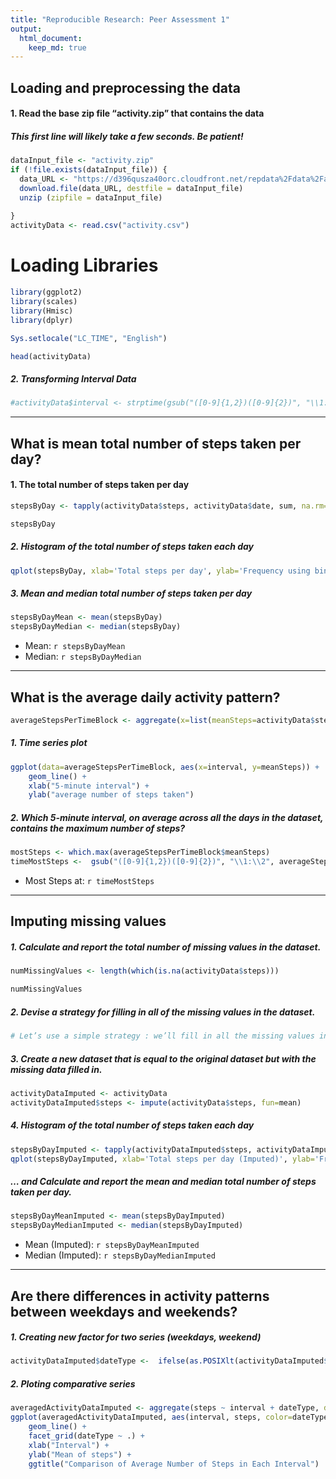 ```yaml
---
title: "Reproducible Research: Peer Assessment 1"
output: 
  html_document:
    keep_md: true
---
```



## Loading and preprocessing the data
####   1. Read the base zip file "activity.zip" that contains the data
#####     This first line will likely take a few seconds. Be patient!

```r

dataInput_file <- "activity.zip"
if (!file.exists(dataInput_file)) {
  data_URL <- "https://d396qusza40orc.cloudfront.net/repdata%2Fdata%2Factivity.zip"
  download.file(data_URL, destfile = dataInput_file)
  unzip (zipfile = dataInput_file)
  
}
activityData <- read.csv("activity.csv")
```


# Loading Libraries
```r

library(ggplot2)
library(scales)
library(Hmisc)
library(dplyr)
```

```r

Sys.setlocale("LC_TIME", "English")

head(activityData)

```
##### 2. Transforming Interval Data

```r
#activityData$interval <- strptime(gsub("([0-9]{1,2})([0-9]{2})", "\\1:\\2", activityData$interval), format='%H:%M')
```

-----

## What is mean total number of steps taken per day?

#### 1.  The total number of steps taken per day

```r
stepsByDay <- tapply(activityData$steps, activityData$date, sum, na.rm=TRUE)
```

```r
stepsByDay
```


##### 2. Histogram of the total number of steps taken each day

```r
qplot(stepsByDay, xlab='Total steps per day', ylab='Frequency using binwith 500', binwidth=500)
```



##### 3. Mean and median total number of steps taken per day

```r
stepsByDayMean <- mean(stepsByDay)
stepsByDayMedian <- median(stepsByDay)
```
* Mean: `r stepsByDayMean` 
* Median: `r stepsByDayMedian`

-----

## What is the average daily activity pattern?


```r
averageStepsPerTimeBlock <- aggregate(x=list(meanSteps=activityData$steps), by=list(interval=activityData$interval), FUN=mean, na.rm=TRUE)
```

##### 1. Time series plot

```r
ggplot(data=averageStepsPerTimeBlock, aes(x=interval, y=meanSteps)) +
    geom_line() +
    xlab("5-minute interval") +
    ylab("average number of steps taken") 
```
##### 2. Which 5-minute interval, on average across all the days in the dataset, contains the maximum number of steps?

```r
mostSteps <- which.max(averageStepsPerTimeBlock$meanSteps)
timeMostSteps <-  gsub("([0-9]{1,2})([0-9]{2})", "\\1:\\2", averageStepsPerTimeBlock[mostSteps,'interval'])
```

* Most Steps at: `r timeMostSteps`

----


## Imputing missing values

##### 1. Calculate and report the total number of missing values in the dataset. 

```r
numMissingValues <- length(which(is.na(activityData$steps)))
```

```r
numMissingValues
```

##### 2. Devise a strategy for filling in all of the missing values in the dataset. 
```r
# Let’s use a simple strategy : we’ll fill in all the missing values in the dataset with the mean per interval. Here’s the function that will return, for a particular interval, the mean value
```
##### 3. Create a new dataset that is equal to the original dataset but with the missing data filled in.

```r
activityDataImputed <- activityData
activityDataImputed$steps <- impute(activityData$steps, fun=mean)
```


##### 4. Histogram of the total number of steps taken each day 

```r
stepsByDayImputed <- tapply(activityDataImputed$steps, activityDataImputed$date, sum)
qplot(stepsByDayImputed, xlab='Total steps per day (Imputed)', ylab='Frequency using binwith 500', binwidth=500)
```


 

##### ... and Calculate and report the mean and median total number of steps taken per day. 

```r
stepsByDayMeanImputed <- mean(stepsByDayImputed)
stepsByDayMedianImputed <- median(stepsByDayImputed)
```
* Mean (Imputed): `r stepsByDayMeanImputed`
* Median (Imputed):  `r stepsByDayMedianImputed`


----



## Are there differences in activity patterns between weekdays and weekends?
##### 1. Creating new factor for two series (weekdays, weekend)


```r
activityDataImputed$dateType <-  ifelse(as.POSIXlt(activityDataImputed$date)$wday %in% c(0,6), 'weekend', 'weekdays')
```

##### 2. Ploting comparative series


```r
averagedActivityDataImputed <- aggregate(steps ~ interval + dateType, data=activityDataImputed, mean)
ggplot(averagedActivityDataImputed, aes(interval, steps, color=dateType)) + 
    geom_line() + 
    facet_grid(dateType ~ .) +
    xlab("Interval") + 
    ylab("Mean of steps") +
    ggtitle("Comparison of Average Number of Steps in Each Interval")
```
